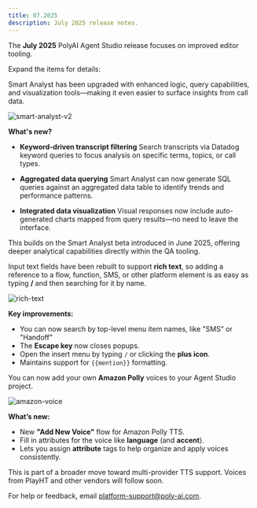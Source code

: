 ```yaml
---
title: 07.2025
description: July 2025 release notes.
---
```


The **July 2025** PolyAI Agent Studio release focuses on improved editor tooling.

Expand the items for details:

<AccordionGroup>

<Accordion title="Smart Analyst enhancements" icon="magnifying-glass-chart">

Smart Analyst has been upgraded with enhanced logic, query capabilities, and visualization tools—making it even easier to surface insights from call data.

![smart-analyst-v2](/images/release-notes/2507/smart-analyst-v2.png)

**What's new?**

- **Keyword-driven transcript filtering**
  Search transcripts via Datadog keyword queries to focus analysis on specific terms, topics, or call types.

- **Aggregated data querying**
  Smart Analyst can now generate SQL queries against an aggregated data table to identify trends and performance patterns.

- **Integrated data visualization**
  Visual responses now include auto-generated charts mapped from query results—no need to leave the interface.

<Tip>This builds on the Smart Analyst beta introduced in June 2025, offering deeper analytical capabilities directly within the QA tooling.</Tip>

</Accordion>

<Accordion title="Rich text refactor" icon="pen-to-square">

Input text fields have been rebuilt to support **rich text**, so adding a reference to a flow, function, SMS, or other platform element is as easy as typing **/** and then searching for it by name.

![rich-text](/images/release-notes/2507/rich-text-factoring.png)

**Key improvements:**

- You can now search by top-level menu item names, like "SMS" or "Handoff"
- The **Escape key** now closes popups.
- Open the insert menu by typing `/` or clicking the **plus icon**.
- Maintains support for `{{mention}}` formatting.

</Accordion>

<Accordion title="New Amazon voice option" icon="waveform">

You can now add your own **Amazon Polly** voices to your Agent Studio project.

![amazon-voice](/images/release-notes/2507/amazon-voice.png)

**What’s new:**

- New **"Add New Voice"** flow for Amazon Polly TTS.
- Fill in attributes for the voice like **language** (and **accent**).
- Lets you assign **attribute** tags to help organize and apply voices consistently.

<Note>This is part of a broader move toward multi-provider TTS support. Voices from PlayHT and other vendors will follow soon.</Note>

</Accordion>

</AccordionGroup>

For help or feedback, email [platform-support@poly-ai.com](mailto:platform-support@poly-ai.com).